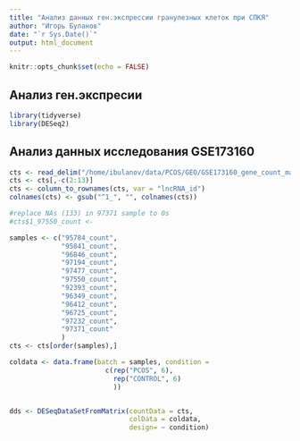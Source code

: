 ```yaml
---
title: "Анализ данных ген.экспрессии гранулезных клеток при СПКЯ"
author: "Игорь Буланов"
date: "`r Sys.Date()`"
output: html_document
---
```


```r
knitr::opts_chunk$set(echo = FALSE)
```

## Анализ ген.экспресии 


```r
library(tidyverse)
library(DESeq2)
```
## Анализ данных исследования GSE173160
```r
cts <- read_delim("/home/ibulanov/data/PCOS/GEO/GSE173160_gene_count_matrix.txt.gz")
cts <- cts[,-c(2:13)]
cts <- column_to_rownames(cts, var = "lncRNA_id")
colnames(cts) <- gsub("^1_", "", colnames(cts))

#replace NAs (133) in 97371 sample to 0s
#cts$1_97550_count <- 

samples <- c("95784_count", 
             "95841_count", 
             "96846_count",
             "97194_count",
             "97477_count",
             "97550_count",
             "92393_count",
             "96349_count",
             "96412_count",
             "96725_count",
             "97232_count",
             "97371_count"
             )
cts <- cts[order(samples),]

coldata <- data.frame(batch = samples, condition = 
                        c(rep("PCOS", 6),
                          rep("CONTROL", 6)
                          ))


dds <- DESeqDataSetFromMatrix(countData = cts,
                              colData = coldata,
                              design= ~ condition)

```


